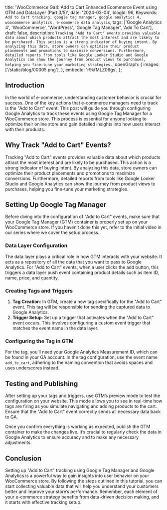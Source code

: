   title: 'WooCommerce Ga4: Add to Cart Enhanced Ecommerce Event using GTM and DataLayer (Part 3/5)',
  date: '2024-03-04',
  blogId: 96,
  Keywords: `Add to Cart tracking, google tag manager, google analytics 4, woocommerce analytics, e-commerce data analysis`,
  tags: ['Google Analytics 4', 'WooCommerce', 'WordPress', 'Google Tag Manager', 'Add To Cart'],
  draft: false,
  description: `Tracking "Add to Cart" events provides valuable data about which products attract the most interest and are likely to be purchased. This action is a strong indicator of buying intent. By analyzing this data, store owners can optimize their product placements and promotions to maximize conversions. Furthermore, detailed reports from tools like Google Looker Studio and Google Analytics can show the journey from product views to purchases, helping you fine-tune your marketing strategies.`,
  openGraph: {
    images: ['/static/blog/00005.png'],
  },
  embedId: 'r9kfMLZ06gs',
};

## Introduction

In the world of e-commerce, understanding customer behavior is crucial for success. One of the key actions that e-commerce managers need to track is the "Add to Cart" event. This post will guide you through configuring Google Analytics to track these events using Google Tag Manager for a WooCommerce store. This process is essential for anyone looking to optimize their online store and gain detailed insights into how users interact with their products.

## Why Track "Add to Cart" Events?

Tracking "Add to Cart" events provides valuable data about which products attract the most interest and are likely to be purchased. This action is a strong indicator of buying intent. By analyzing this data, store owners can optimize their product placements and promotions to maximize conversions. Furthermore, detailed reports from tools like Google Looker Studio and Google Analytics can show the journey from product views to purchases, helping you fine-tune your marketing strategies.

## Setting Up Google Tag Manager

Before diving into the configuration of "Add to Cart" events, make sure that your Google Tag Manager (GTM) container is properly set up on your WooCommerce store. If you haven’t done this yet, refer to the initial video in our series where we cover the setup process.

### Data Layer Configuration

The data layer plays a critical role in how GTM interacts with your website. It acts as a repository of all the data that you want to pass to Google Analytics. For "Add to Cart" events, when a user clicks the add button, this triggers a data layer push event containing product details such as item ID, name, price, and quantity.

### Creating Tags and Triggers

1. **Tag Creation**: In GTM, create a new tag specifically for the "Add to Cart" event. This tag will be responsible for sending the captured data to Google Analytics.
2. **Trigger Setup**: Set up a trigger that activates when the "Add to Cart" event occurs. This involves configuring a custom event trigger that matches the event name in the data layer.

### Configuring the Tag in GTM

For the tag, you’ll need your Google Analytics Measurement ID, which can be found in your GA account. In the tag configuration, use the event name `add_to_cart`, adhering to the naming convention that avoids spaces and uses underscores instead.

## Testing and Publishing

After setting up your tags and triggers, use GTM’s preview mode to test the configuration on your website. This mode allows you to see in real-time how tags are firing as you simulate navigating and adding products to the cart. Ensure that the "Add to Cart" event correctly sends all necessary data back to GA.

Once you confirm everything is working as expected, publish the GTM container to make the changes live. It’s crucial to regularly check the data in Google Analytics to ensure accuracy and to make any necessary adjustments.

## Conclusion

Setting up "Add to Cart" tracking using Google Tag Manager and Google Analytics is a powerful way to gain insights into user behavior on your WooCommerce store. By following the steps outlined in this tutorial, you can start collecting valuable data that will help you understand your customers better and improve your store’s performance. Remember, each element of your e-commerce strategy benefits from data-driven decision making, and it starts with effective tracking setup.
